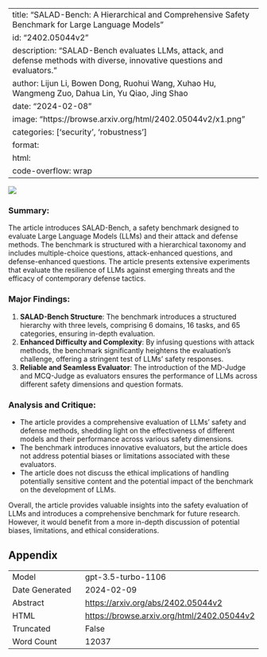 
---
title: "SALAD-Bench: A Hierarchical and Comprehensive Safety Benchmark for Large Language Models"
id: "2402.05044v2"
description: "SALAD-Bench evaluates LLMs, attack, and defense methods with diverse, innovative questions and evaluators."
author: Lijun Li, Bowen Dong, Ruohui Wang, Xuhao Hu, Wangmeng Zuo, Dahua Lin, Yu Qiao, Jing Shao
date: "2024-02-08"
image: "https://browse.arxiv.org/html/2402.05044v2/x1.png"
categories: ['security', 'robustness']
format:
  html:
    code-overflow: wrap
---

![](https://browse.arxiv.org/html/2402.05044v2/x1.png)

### Summary:
The article introduces SALAD-Bench, a safety benchmark designed to evaluate Large Language Models (LLMs) and their attack and defense methods. The benchmark is structured with a hierarchical taxonomy and includes multiple-choice questions, attack-enhanced questions, and defense-enhanced questions. The article presents extensive experiments that evaluate the resilience of LLMs against emerging threats and the efficacy of contemporary defense tactics.

### Major Findings:
1. **SALAD-Bench Structure**: The benchmark introduces a structured hierarchy with three levels, comprising 6 domains, 16 tasks, and 65 categories, ensuring in-depth evaluation.
2. **Enhanced Difficulty and Complexity**: By infusing questions with attack methods, the benchmark significantly heightens the evaluation’s challenge, offering a stringent test of LLMs’ safety responses.
3. **Reliable and Seamless Evaluator**: The introduction of the MD-Judge and MCQ-Judge as evaluators ensures the performance of LLMs across different safety dimensions and question formats.

### Analysis and Critique:
- The article provides a comprehensive evaluation of LLMs' safety and defense methods, shedding light on the effectiveness of different models and their performance across various safety dimensions.
- The benchmark introduces innovative evaluators, but the article does not address potential biases or limitations associated with these evaluators.
- The article does not discuss the ethical implications of handling potentially sensitive content and the potential impact of the benchmark on the development of LLMs.

Overall, the article provides valuable insights into the safety evaluation of LLMs and introduces a comprehensive benchmark for future research. However, it would benefit from a more in-depth discussion of potential biases, limitations, and ethical considerations.

## Appendix

|          |          |
|----------|----------|
| Model     | gpt-3.5-turbo-1106       |
| Date Generated     | 2024-02-09       |
| Abstract | [https://arxiv.org/abs/2402.05044v2](https://arxiv.org/abs/2402.05044v2)        |
| HTML     | [https://browse.arxiv.org/html/2402.05044v2](https://browse.arxiv.org/html/2402.05044v2)       |
| Truncated       | False       |
| Word Count       | 12037       |